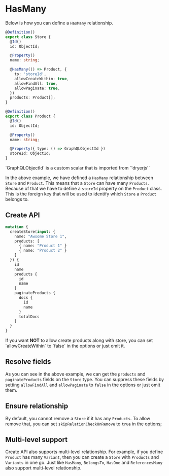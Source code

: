 
# HasMany

Below is how you can define a `HasMany` relationship.

```ts copy
@Definition()
export class Store {
  @Id()
  id: ObjectId;

  @Property()
  name: string;

  @HasMany(() => Product, {
    to: 'storeId',
    allowCreateWithin: true,
    allowFindAll: true,
    allowPaginate: true,
  })
  products: Product[];
}

@Definition()
export class Product {
  @Id()
  id: ObjectId;

  @Property()
  name: string;

  @Property({ type: () => GraphQLObjectId })
  storeId: ObjectId;
}
```

<Callout>
  `GraphQLObjectId` is a custom scalar that is imported from `'dryerjs'`
</Callout>

In the above example, we have defined a `HasMany` relationship between `Store` and `Product`. This means that a `Store` can have many `Products`.
Because of that we have to define a `storeId` property on the `Product` class. This is the foreign key that will be used to identify which `Store` a `Product` belongs to.

## Create API

```graphql copy
mutation {
  createStore(input: {
    name: "Awsome Store 1",
    products: [
      { name: "Product 1" }
      { name: "Product 2" }
    ]
  }) {
    id
    name
    products {
      id
      name
    }
    paginateProducts {
      docs {
        id
        name
      }
      totalDocs
    }
  }
}
```

<Callout>
  If you want <b>NOT</b> to allow create products along with store, you can set `allowCreateWithin` to `false` in the options or just omit it.
</Callout>

## Resolve fields

As you can see in the above example, we can get the `products` and `paginateProducts` fields on the `Store` type. You can suppress these fields by setting `allowFindAll` and `allowPaginate` to `false` in the options or just omit them.

## Ensure relationship

By default, you cannot remove a `Store` if it has any `Products`. To allow remove that, you can set `skipRelationCheckOnRemove` to `true` in the options;

## Multi-level support

Create API also supports multi-level relationship. For example, if you define `Product` has many `Variant`, then you can create a `Store` with `Products` and `Variants` in one go. Just like `HasMany`, `BelongsTo`, `HasOne` and `ReferencesMany` also support multi-level relationship.

